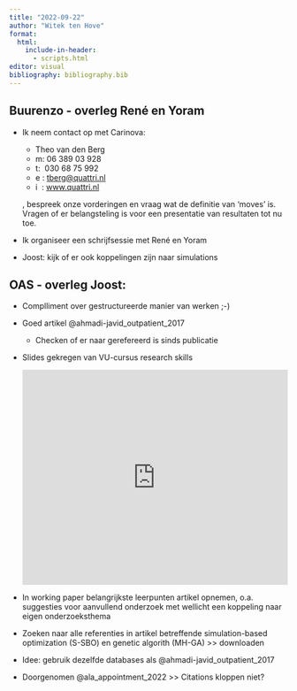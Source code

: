 ```yaml
---
title: "2022-09-22"
author: "Witek ten Hove"
format:
  html:
    include-in-header:
      - scripts.html
editor: visual
bibliography: bibliography.bib
---
```


## Buurenzo - overleg René en Yoram

-   Ik neem contact op met Carinova:

    -   Theo van den Berg
    -   m: 06 389 03 928
    -   t:  030 68 75 992
    -   e : [tberg\@quattri.nl](mailto:tberg@quattri.nl "mailto:tberg@quattri.nl")
    -   i  : [www.quattri.nl](https://eur01.safelinks.protection.outlook.com/?url=http%3A%2F%2Fwww.quattri.nl%2F&data=05%7C01%7CWitek.tenHove%40han.nl%7Cf92ffdf037ae4c34346008da9baeda13%7C5d73e7b7b3e14d00b303056140b2a3b4%7C0%7C0%7C637993472528644118%7CUnknown%7CTWFpbGZsb3d8eyJWIjoiMC4wLjAwMDAiLCJQIjoiV2luMzIiLCJBTiI6Ik1haWwiLCJXVCI6Mn0%3D%7C3000%7C%7C%7C&sdata=zojKho%2BtcgP%2BHSBn6%2B8ie9M20hx0In853au2XFsweuE%3D&reserved=0 "Originele URL: http://www.quattri.nl/. Klik of tik als u deze koppeling vertrouwt.")

    , bespreek onze vorderingen en vraag wat de definitie van 'moves' is. Vragen of er belangsteling is voor een presentatie van resultaten tot nu toe.

-   Ik organiseer een schrijfsessie met René en Yoram

-   Joost: kijk of er ook koppelingen zijn naar simulations

## OAS - overleg Joost:

-   Complliment over gestructureerde manier van werken ;-)

-   Goed artikel @ahmadi-javid_outpatient_2017

    -   Checken of er naar gerefereerd is sinds publicatie

-   Slides gekregen van VU-cursus research skills

    <iframe src="https://docs.google.com/presentation/d/e/2PACX-1vRrXw6oNigdw8Cy9vNq5wvtM6sfWLyM-5NRFvnAepIPAvpPO1rVcAUReiuAc8Z6HgvQuaxd1tUXqxsJ/embed?start=false&loop=false&delayms=3000" frameborder="0" width="480" height="389" allowfullscreen="true" mozallowfullscreen="true" webkitallowfullscreen="true"></iframe>

-   In working paper belangrijkste leerpunten artikel opnemen, o.a. suggesties voor aanvullend onderzoek met wellicht een koppeling naar eigen onderzoeksthema

-   Zoeken naar alle referenties in artikel betreffende simulation-based optimization (S-SBO) en genetic algorith (MH-GA) \>\> downloaden

-   Idee: gebruik dezelfde databases als @ahmadi-javid_outpatient_2017

-   Doorgenomen @ala_appointment_2022 >> Citations kloppen niet?
